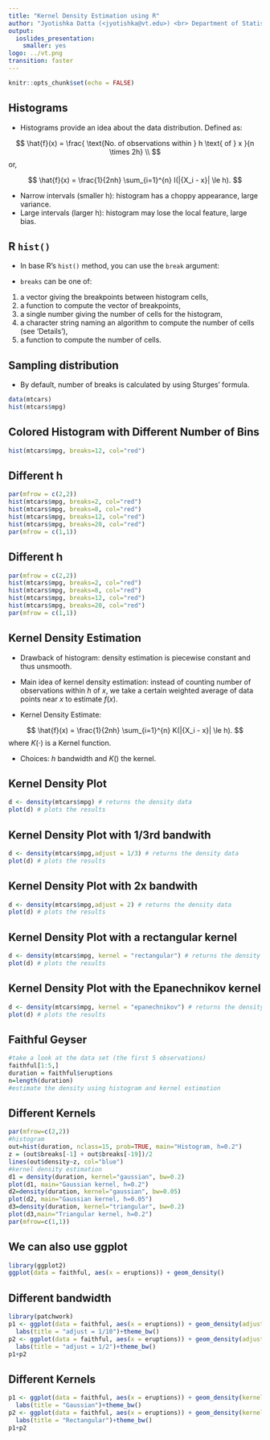 ```yaml
---
title: "Kernel Density Estimation using R"
author: "Jyotishka Datta (<jyotishka@vt.edu>) <br> Department of Statistics, Virginia Tech"
output: 
  ioslides_presentation:
    smaller: yes
logo: ../vt.png
transition: faster
---
```


```r
knitr::opts_chunk$set(echo = FALSE)
```

## Histograms 

-  Histograms provide an idea about the data distribution. Defined as:

$$
\hat{f}(x) = \frac{ \text{No. of observations within } h \text{ of } x }{n \times 2h} \\
$$
or, 

$$
	\hat{f}(x) = \frac{1}{2nh} \sum_{i=1}^{n} I(|{X_i - x}| \le h).
$$

-  Narrow intervals (smaller h): histogram has a choppy appearance, large variance.
 - Large intervals (larger h): histogram may lose the local feature, large bias.

## R `hist()` {.smaller}

- In base R's `hist()` method, you can use the `break` argument:

-  `breaks` can be one of:

1. a vector giving the breakpoints between histogram cells,
2. a function to compute the vector of breakpoints,
3. a single number giving the number of cells for the histogram,
4. a character string naming an algorithm to compute the number of cells (see ‘Details’),
5. a function to compute the number of cells.


## Sampling distribution 

- By default, number of breaks is calculated by using Sturges' formula. 

```r
data(mtcars)
hist(mtcars$mpg)
```

## Colored Histogram with Different Number of Bins

```r
hist(mtcars$mpg, breaks=12, col="red")
```

## Different h 

```r
par(mfrow = c(2,2))
hist(mtcars$mpg, breaks=2, col="red")
hist(mtcars$mpg, breaks=8, col="red")
hist(mtcars$mpg, breaks=12, col="red")
hist(mtcars$mpg, breaks=20, col="red")
par(mfrow = c(1,1))

```

## Different h 

```r
par(mfrow = c(2,2))
hist(mtcars$mpg, breaks=2, col="red")
hist(mtcars$mpg, breaks=8, col="red")
hist(mtcars$mpg, breaks=12, col="red")
hist(mtcars$mpg, breaks=20, col="red")
par(mfrow = c(1,1))

```

## Kernel Density Estimation

-  Drawback of histogram: density estimation is piecewise constant and thus unsmooth.
-  Main idea of kernel density estimation: instead of counting number of observations within $h$ of $x$, we take a certain weighted average of data points near $x$ to estimate $f(x)$.
  
-  Kernel Density Estimate:

$$
	\hat{f}(x) = \frac{1}{2nh} \sum_{i=1}^{n} K(|{X_i - x}| \le h).
$$
where $K(\cdot)$ is a Kernel function. 

- Choices: $h$ bandwidth and $K()$ the kernel.
	

## Kernel Density Plot

```r
d <- density(mtcars$mpg) # returns the density data 
plot(d) # plots the results
```

## Kernel Density Plot with 1/3rd bandwith 

```r
d <- density(mtcars$mpg,adjust = 1/3) # returns the density data 
plot(d) # plots the results
```

## Kernel Density Plot with 2x bandwith 

```r
d <- density(mtcars$mpg,adjust = 2) # returns the density data 
plot(d) # plots the results
```

## Kernel Density Plot with a rectangular kernel

```r
d <- density(mtcars$mpg, kernel = "rectangular") # returns the density data 
plot(d) # plots the results
```

## Kernel Density Plot with the Epanechnikov kernel

```r
d <- density(mtcars$mpg, kernel = "epanechnikov") # returns the density data 
plot(d) # plots the results
```

## Faithful Geyser 

```r
#take a look at the data set (the first 5 observations)
faithful[1:5,]
duration = faithful$eruptions
n=length(duration)
#estimate the density using histogram and kernel estimation
```

## Different Kernels 

```r
par(mfrow=c(2,2))
#histogram
out=hist(duration, nclass=15, prob=TRUE, main="Histogram, h=0.2")
z = (out$breaks[-1] + out$breaks[-19])/2
lines(out$density~z, col="blue")
#kernel density estimation
d1 = density(duration, kernel="gaussian", bw=0.2)
plot(d1, main="Gaussian kernel, h=0.2")
d2=density(duration, kernel="gaussian", bw=0.05)
plot(d2, main="Gaussian kernel, h=0.05")
d3=density(duration, kernel="triangular", bw=0.2)
plot(d3,main="Triangular kernel, h=0.2")
par(mfrow=c(1,1))
```


## We can also use ggplot

```r
library(ggplot2)
ggplot(data = faithful, aes(x = eruptions)) + geom_density()
```

## Different bandwidth {.smaller}

```r
library(patchwork)
p1 <- ggplot(data = faithful, aes(x = eruptions)) + geom_density(adjust = 1/10) +
  labs(title = "adjust = 1/10")+theme_bw()
p2 <- ggplot(data = faithful, aes(x = eruptions)) + geom_density(adjust = 1/2) +
  labs(title = "adjust = 1/2")+theme_bw()
p1+p2
```


## Different Kernels {.smaller}

```r
p1 <- ggplot(data = faithful, aes(x = eruptions)) + geom_density(kernel = "gaussian") +
  labs(title = "Gaussian")+theme_bw()
p2 <- ggplot(data = faithful, aes(x = eruptions)) + geom_density(kernel = "rectangular") +
  labs(title = "Rectangular")+theme_bw()
p1+p2
```
